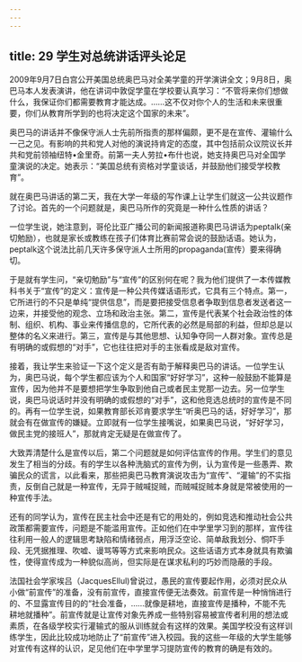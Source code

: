 ```yaml
---
---
---
```

title: 29 学生对总统讲话评头论足
---




2009年9月7日白宫公开美国总统奥巴马对全美学童的开学演讲全文；9月8日，奥巴马本人发表演讲，他在讲词中敦促学童在学校要认真学习：“不管将来你们想做什么，我保证你们都需要教育才能达成。……这不仅对你个人的生活和未来很重要，你们从教育所学到的也将决定这个国家的未来”。

奥巴马的讲话并不像保守派人士先前所指责的那样偏颇，更不是在宣传、灌输什么一己之见。有影响的共和党人对他的演说持肯定的态度，其中包括前众议院议长并共和党前领袖纽特•金里奇。前第一夫人劳拉•布什也说，她支持奥巴马对全国学童演说的决定。她表示：“美国总统有资格对学童谈话，并鼓励他们接受学校教育”。

就在奥巴马讲话的第二天，我在大学一年级的写作课上让学生们就这一公共议题作了讨论。首先的一个问题就是，奥巴马所作的究竟是一种什么性质的讲话？

一位学生说，她注意到，哥伦比亚广播公司的新闻报道称奧巴马讲话为peptalk(亲切勉励），也就是家长或教练在孩子们体育比赛前常会说的鼓励话语。她认为，peptalk这个说法比前几天许多保守派人士所用的propaganda(宣传）要来得确切。

于是就有学生问，“亲切勉励”与“宣传”的区别何在呢？我为他们提供了一本传媒教科书关于“宣传”的定义：宣传是一种公共传媒话语形式，它具有三个特点。第一，它所进行的不只是单纯“提供信息”，而是要把接受信息者争取到信息者发送者这一边来，并接受他的观念、立场和政治主张。第二，宣传是代表某个社会政治性的体制、组织、机构、事业来传播信息的，它所代表的必然是局部的利益，但却总是以整体的名义来进行。第三，宣传是与其他思想、认知争夺同一人群对象。宣传总是有明确的或假想的“对手”，它也往往把对手的主张看成是敌对宣传。

接着，我让学生来验证一下这个定义是否有助于解释奥巴马的讲话。一位学生认为，奥巴马说，每个学生都应该为个人和国家“好好学习”，这种一般鼓励不能算是宣传，因为他并不是要想把学生争取到他自己或者民主党那一边去。另一位学生说，奥巴马说话时并没有明确的或假想的“对手”，这和他竞选总统时的宣传是不同的。再有一位学生说，如果教育部长邓肯要求学生“听奥巴马的话，好好学习”，那就会有在做宣传的嫌疑。立即就有一位学生接嘴说，如果奥巴马说，“好好学习，做民主党的接班人”，那就肯定无疑是在做宣传了。

大致弄清楚什么是宣传以后，第二个问题就是如何评估宣传的作用。学生们的意见发生了相当的分歧。有的学生以各种洗脑式的宣传为例，认为宣传是一些愚弄、欺骗民众的谎言，以此看来，那些把奥巴马教育演说攻击为“宣传”、“灌输”的不实指责，反倒自己就是一种宣传，无异于贼喊捉贼，而贼喊捉贼本身就是常被使用的一种宣传手法。

还有的同学认为，宣传在民主社会中还是有它的用处的，例如竞选和推动社会公共政策都需要宣传，问题是不能滥用宣传。正如他们在中学里学习到的那样，宣传往往利用一般人的逻辑思考缺陷和情绪弱点，用浮泛空论、简单敌我划分、恫吓手段、无凭据推理、吹嘘、谩骂等等方式来影响民众。这些话语方式本身就具有欺骗性，使得宣传成为一种貌似高尚，但实际是在谋求私利的巧妙而隐蔽的手段。

法国社会学家埃吕（JacquesEllul)曾说过，愚民的宣传要起作用，必须对民众从小做“前宣传”的准备，没有前宣传，直接宣传便无法奏效。前宣传是一种悄悄进行的、不显露宣传目的的“社会准备，……就像是耕地，直接宣传是播种，不能不先耕地就播种”。前宣传就是让宣传对象先养成一些特别容易被宣传者利用的想法或素质，在各级学校实行灌输式的服从训练就会有这样的效果。美国学校没有这样训练学生，因此比较成功地防止了“前宣传”进入校园。我的这些一年级的大学生能够对宣传有这样的认识，足见他们在中学里学习提防宣传的教育的确是有效的。